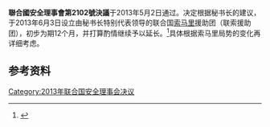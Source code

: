 {{Infobox UN resolution
|number = 2102
|organ = SC
|date = 5月2日
|year = 2013年
|meeting = 6959
|code = S/RES/2102
|document = http://www.un.org/zh/documents/view_doc.asp?symbol=S/RES/2102%20(2013)
|for = 15
|abstention = 0
|against = 0
|subject = 索马里局势
|result =  一致通过
|image = 
|caption = 
}}

'''聯合國安全理事會第2102號決議'''于2013年5月2日通过。决定根据秘书长的建议，于2013年6月3日设立由秘书长特别代表领导的联合国[[索马里|索马里]]援助团（联索援助团），初步为期12个月，并打算酌情继续予以延长。<ref name="unsc10944">{{Cite web|url=http://www.un.org/News/Press/docs/2013/sc10944.doc.htm|title=SC establishes UNSOM to be operational by 3 june for initial period of 12 months|language=en|publisher=VN|date=2 may 2013|accessdate=7 may 2013|archive-date=2013-11-26|archive-url=https://web.archive.org/web/20131126164157/http://www.un.org/News/Press/docs/2013/sc10944.doc.htm|dead-url=no}}</ref>具体根据索马里局势的变化再详细考虑。

== 参考资料 ==
{{reflist}}

{{UNSCR 2013}}
[[Category:2013年联合国安全理事会决议|Category:2013年联合国安全理事会决议]]